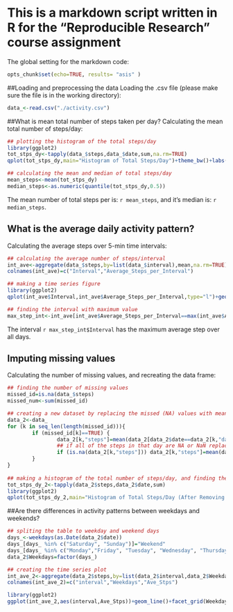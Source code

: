 

# This is a markdown script written in R for the "Reproducible Research" course assignment


The global setting for the markdown code:

``` r
opts_chunk$set(echo=TRUE, results= "asis" )
```


##Loading and preprocessing the data
Loading the .csv file (please make sure the file is in the working directory):

```r
data_<-read.csv("./activity.csv")
```


##What is mean total number of steps taken per day?
Calculating the mean total number of steps/day:
``` r
## plotting the histogram of the total steps/day
library(ggplot2)
tot_stps_dy<-tapply(data_$steps,data_$date,sum,na.rm=TRUE)
qplot(tot_stps_dy,main="Histogram of Total Steps/Day")+theme_bw()+labs(x="Number of Steps/day")

## calculating the mean and median of total steps/day
mean_steps<-mean(tot_stps_dy)
median_steps<-as.numeric(quantile(tot_stps_dy,0.5))
```

The mean number of total steps per is: `r mean_steps`, and it's median is: `r median_steps`.


## What is the average daily activity pattern?
Calculating the average steps over 5-min time intervals:
```r
## calculating the average number of steps/interval 
int_ave<-aggregate(data_$steps,by=list(data_$interval),mean,na.rm=TRUE)
colnames(int_ave)=c("Interval","Average_Steps_per_Interval")

## making a time series figure
library(ggplot2)
qplot(int_ave$Interval,int_ave$Average_Steps_per_Interval,type="l")+geom_line()+labs(x="5-min Intervals",y="Average steps/interval")+theme_bw()

## finding the interval with maximum value
max_step_int<-int_ave[int_ave$Average_Steps_per_Interval==max(int_ave$Average_Steps_per_Interval),]
```

The interval `r max_step_int$Interval` has the maximum average step over all days.

## Imputing missing values
Calculating the number of missing values, and recreating the data frame:
``` r
## finding the number of missing values
missed_id=is.na(data_$steps)
missed_num<-sum(missed_id)

## creating a new dataset by replacing the missed (NA) values with mean steps at that day 
data_2<-data_
for (k in seq_len(length(missed_id))){
        if (missed_id[k]==TRUE) {
                data_2[k,"steps"]=mean(data_2[data_2$date==data_2[k,"date"],"steps"],na.rm=TRUE)
                ## if all of the steps in that day are NA or NaN replace it with total mean
                if (is.na(data_2[k,"steps"])) data_2[k,"steps"]=mean(data_2$steps,na.rm=TRUE)
        }        
}
        
## making a histogram of the total number of steps/day, and finding the mean and median values
tot_stps_dy_2<-tapply(data_2$steps,data_2$date,sum)
library(ggplot2)
qplot(tot_stps_dy_2,main="Histogram of Total Steps/Day (After Removing NAs)")+theme_bw()+labs(x="Number of Steps/day")
```

##Are there differences in activity patterns between weekdays and weekends?

```r
## spliting the table to weekday and weekend days
days_<-weekdays(as.Date(data_2$date))
days_[days_ %in% c("Saturday", "Sunday")]="Weekend"
days_[days_ %in% c("Monday","Friday", "Tuesday", "Wednesday", "Thursday")]="Weekday"
data_2$Weekdays=factor(days_)

## creating the time series plot
int_ave_2<-aggregate(data_2$steps,by=list(data_2$interval,data_2$Weekdays),mean)
colnames(int_ave_2)=c("interval","Weekdays","Ave_Stps")

library(ggplot2)
ggplot(int_ave_2,aes(interval,Ave_Stps))+geom_line()+facet_grid(Weekdays~.)+labs(x="Interval",y="Average Steps Over All Days")+theme_bw()
```





